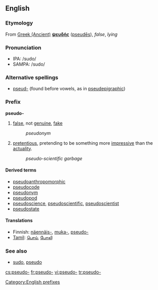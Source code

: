 ==English==

===Etymology===
From [[w:Ancient Greek language|Greek (Ancient)]]      <!-- Please note that this makes sense, so Greek (Modern) and Greek (Ancient) are listed both under 'G' --> '''[[ψευδής]]''' ([[pseudēs]]), ''false'', ''lying''

===Pronunciation===
*IPA: /sudo/
*SAMPA: /sudo/

===Alternative spellings===
*[[pseud-]] (found before vowels, as in [[pseudepigraphic]])

===Prefix===
'''pseudo-'''

# [[false]], not [[genuine]], [[fake]]
#:''pseudonym''
# [[pretentious]], pretending to be something more [[impressive]] than the [[actuality]].
#:''pseudo-scientific garbage''

====Derived terms====
*[[pseudoanthropomorphic]]
*[[pseudocode]]
*[[pseudonym]]
*[[pseudopod]]
*[[pseudoscience]], [[pseudoscientific]], [[pseudoscientist]]
*[[pseudostate]]

====Translations====
*Finnish: [[näennäis-]], [[muka-]], [[pseudo-]]
*[[Tamil]]: [[பொய்]], [[போலி]]

===See also===
*[[sudo]], [[pseudo]]

[[Category:English prefixes]]

[[cs:pseudo-]]
[[fr:pseudo-]]
[[vi:pseudo-]]
[[tr:pseudo-]]